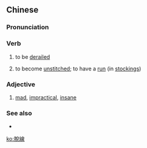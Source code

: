 {{also|脱線|脱线}}
==Chinese==
{{zh-forms|s=脱线}}

===Pronunciation===
{{zh-pron
|m=tuōxiàn
|c=tyut3 sin3
|mn=thoat-sòaⁿ
|cat=v,a
}}

===Verb===
{{zh-verb}}

# to be [[derail]]ed
# {{lb|zh|of clothes}} to become [[unstitched]]; to have a [[run]] (in [[stocking]]s)

===Adjective===
{{zh-adj}}

# {{lb|zh|neologism|regional}} [[mad]], [[impractical]], [[insane]]

===See also===
* {{zh-l|黐線}}

[[ko:脫線]]